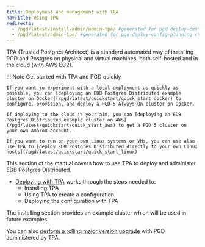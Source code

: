 ```yaml
---
title: Deployment and management with TPA
navTitle: Using TPA
redirects:
  - /pgd/latest/install-admin/admin-tpa/ #generated for pgd deploy-config-planning reorg 
  - /pgd/latest/admin-tpa/ #generated for pgd deploy-config-planning reorg 
---
```


TPA (Trusted Postgres Architect) is a standard automated way of installing PGD and Postgres on physical and virtual machines, 
both self-hosted and in the cloud (with AWS EC2).
 
!!! Note Get started with TPA and PGD quickly 

    If you want to experiment with a local deployment as quickly as possible, you can [deploying an EDB Postgres Distributed example cluster on Docker](/pgd/latest/quickstart/quick_start_docker) to configure, provision, and deploy a PGD 5 Always-On cluster on Docker.
    
    If deploying to the cloud is your aim, you can [deploying an EDB Postgres Distributed example cluster on AWS](/pgd/latest/quickstart/quick_start_aws) to get a PGD 5 cluster on your own Amazon account.

    If you want to run on your own Linux systems or VMs, you can use also use TPA to [deploy EDB Postgres Distributed directly to your own Linux hosts](/pgd/latest/quickstart/quick_start_linux) 

This section of the manual covers how to use TPA to deploy and administer EDB Postgres Distributed. 

* [Deploying with TPA](deploying) works through the steps needed to:
  * Installing TPA
  * Using TPA to create a configuration
  * Deploying the configuration with TPA

The installing section provides an example cluster which will be used in future examples.

You can also [perform a rolling major version upgrade](../../upgrades/upgrading_major_rolling) with PGD administered by TPA.
